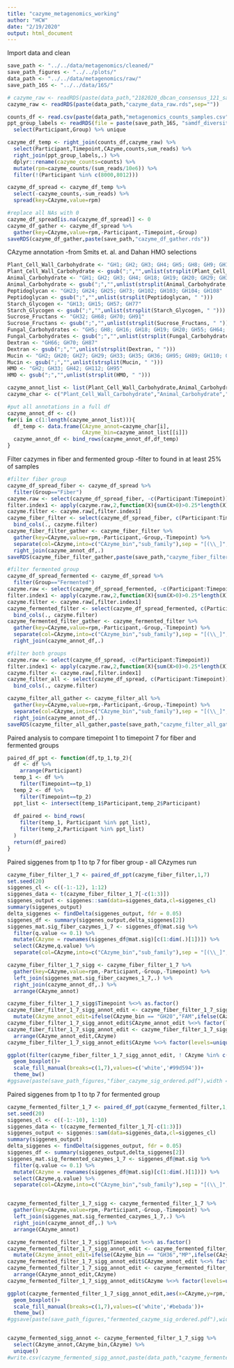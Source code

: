 ```yaml
---
title: "cazyme_metagenomics_working"
author: "HCW"
date: "2/19/2020"
output: html_document
---
```


Import data and clean
```r
save_path <- "../../data/metagenomics/cleaned/"
save_path_figures <- "../../plots/"
data_path <- "../../data/metagenomics/raw/"
save_path_16S <- "../../data/16S/"

# cazyme_raw <- readRDS(paste(data_path,"2182020_dbcan_consensus_121_samps_out.Rds",sep=""))
cazyme_raw <- readRDS(paste(data_path,"cazyme_data_raw.rds",sep=""))

counts_df <- read.csv(paste(data_path,"metagenomics_counts_samples.csv",sep="")) 
ppt_group_labels <- readRDS(file = paste(save_path_16S, "samdf_diversity.rds", sep = "")) %>% 
  select(Participant,Group) %>% unique

cazyme_df_temp <- right_join(counts_df,cazyme_raw) %>% 
  select(Participant,Timepoint,CAzyme,counts,sum_reads) %>% 
  right_join(ppt_group_labels,.) %>% 
  dplyr::rename(cazyme_counts=counts) %>% 
  mutate(rpm=cazyme_counts/(sum_reads/10e6)) %>% 
  filter(!(Participant %in% c(8000,8012)))

cazyme_df_spread <- cazyme_df_temp %>% 
  select(-cazyme_counts,-sum_reads) %>% 
  spread(key=CAzyme,value=rpm)

#replace all NAs with 0 
cazyme_df_spread[is.na(cazyme_df_spread)] <- 0
cazyme_df_gather <- cazyme_df_spread %>% 
  gather(key=CAzyme,value=rpm,-Participant,-Timepoint,-Group)
saveRDS(cazyme_df_gather,paste(save_path,"cazyme_df_gather.rds"))
```

CAzyme annotation
-from Smits et. al. and Dahan HMO selections
```r
Plant_Cell_Wall_Carbohydrate <- "GH1; GH2; GH3; GH4; GH5; GH8; GH9; GH10; GH11; GH12; GH15; GH16; GH17; GH26; GH27; GH28; GH29; GH31; GH36; GH39; GH43; GH44; GH48; GH50; GH51; GH53; GH55; GH67; GH74; GH78; GH93; GH94; GH95; GH115; GH117; GH121; GH130; PL1; PL2; PL6; PL7; PL9; PL11; PL15; PL22"
Plant_Cell_Wall_Carbohydrate <- gsub(";","",unlist(strsplit(Plant_Cell_Wall_Carbohydrate, " ")))
Animal_Carbohydrate <- "GH1; GH2; GH3; GH4; GH18; GH19; GH20; GH29; GH33; GH38; GH58; GH79; GH84; GH85; GH88; GH89; GH92; GH95; GH98; GH99; GH101; GH105; GH109; GH110; GH113; GH163 PL6; PL8; PL12; PL13; PL21; PL35"
Animal_Carbohydrate <- gsub(";","",unlist(strsplit(Animal_Carbohydrate, " ")))
Peptidoglycan <- "GH23; GH24; GH25; GH73; GH102; GH103; GH104; GH108"
Peptidoglycan <- gsub(";","",unlist(strsplit(Peptidoglycan, " ")))
Starch_Glycogen <- "GH13; GH15; GH57; GH77"
Starch_Glycogen <- gsub(";","",unlist(strsplit(Starch_Glycogen, " ")))
Sucrose_Fructans <- "GH32; GH68; GH70; GH91"
Sucrose_Fructans <- gsub(";","",unlist(strsplit(Sucrose_Fructans, " ")))
Fungal_Carbohydrates <- "GH5; GH8; GH16; GH18; GH19; GH20; GH55; GH64; GH71; GH81; GH125"
Fungal_Carbohydrates <- gsub(";","",unlist(strsplit(Fungal_Carbohydrates, " ")))
Dextran <- "GH66; GH70; GH87"
Dextran <- gsub(";","",unlist(strsplit(Dextran, " ")))
Mucin <- "GH2; GH20; GH27; GH29; GH33; GH35; GH36; GH95; GH89; GH110; GH129"
Mucin <- gsub(";","",unlist(strsplit(Mucin, " ")))
HMO <- "GH2; GH33; GH42; GH112; GH95"
HMO <- gsub(";","",unlist(strsplit(HMO, " ")))

cazyme_annot_list <- list(Plant_Cell_Wall_Carbohydrate,Animal_Carbohydrate,Peptidoglycan,Starch_Glycogen,Sucrose_Fructans,Fungal_Carbohydrates,Dextran,Mucin,HMO)
cazyme_char <- c("Plant_Cell_Wall_Carbohydrate","Animal_Carbohydrate","Peptidoglycan","Starch_Glycogen","Sucrose_Fructans","Fungal_Carbohydrates","Dextran","Mucin","HMO")

#put all annotations in a full df
cazyme_annot_df <- c()
for(i in c(1:length(cazyme_annot_list))){
  df_temp <- data.frame(CAzyme_annot=cazyme_char[i],
                        CAzyme_bin=cazyme_annot_list[[i]])
  cazyme_annot_df <- bind_rows(cazyme_annot_df,df_temp)
}
```

Filter cazymes in fiber and fermented group
-filter to found in at least 25% of samples
```r
#filter fiber group
cazyme_df_spread_fiber <- cazyme_df_spread %>% 
  filter(Group=="Fiber")
cazyme.raw <- select(cazyme_df_spread_fiber, -c(Participant:Timepoint))
filter.index1 <- apply(cazyme.raw,2,function(X){sum(X>0)>0.25*length(X)}) #filter cazymes to at least 25% of samples
cazyme.filter <- cazyme.raw[,filter.index1]
cazyme_fiber_filter <- select(cazyme_df_spread_fiber, c(Participant:Timepoint)) %>%
  bind_cols(., cazyme.filter) 
cazyme_fiber_filter_gather <- cazyme_fiber_filter %>% 
  gather(key=CAzyme,value=rpm,-Participant,-Group,-Timepoint) %>% 
  separate(col=CAzyme,into=c("CAzyme_bin","sub_family"),sep = "[(\\_]",remove=FALSE) %>% 
  right_join(cazyme_annot_df,.)
saveRDS(cazyme_fiber_filter_gather,paste(save_path,"cazyme_fiber_filter_gather.rds"))

#filter fermented group
cazyme_df_spread_fermented <- cazyme_df_spread %>% 
  filter(Group=="Fermented")
cazyme.raw <- select(cazyme_df_spread_fermented, -c(Participant:Timepoint))
filter.index1 <- apply(cazyme.raw,2,function(X){sum(X>0)>0.25*length(X)}) #filter cazymes to at least 25% of samples
cazyme.filter <- cazyme.raw[,filter.index1]
cazyme_fermented_filter <- select(cazyme_df_spread_fermented, c(Participant:Timepoint)) %>%
  bind_cols(., cazyme.filter) 
cazyme_fermented_filter_gather <- cazyme_fermented_filter %>% 
  gather(key=CAzyme,value=rpm,-Participant,-Group,-Timepoint) %>% 
  separate(col=CAzyme,into=c("CAzyme_bin","sub_family"),sep = "[(\\_]",remove=FALSE) %>% 
  right_join(cazyme_annot_df,.)

#filter both groups 
cazyme.raw <- select(cazyme_df_spread, -c(Participant:Timepoint))
filter.index1 <- apply(cazyme.raw,2,function(X){sum(X>0)>0.25*length(X)}) #filter cazymes to at least 25% of samples
cazyme.filter <- cazyme.raw[,filter.index1]
cazyme_filter_all <- select(cazyme_df_spread, c(Participant:Timepoint)) %>%
  bind_cols(., cazyme.filter) 

cazyme_filter_all_gather <- cazyme_filter_all %>% 
  gather(key=CAzyme,value=rpm,-Participant,-Group,-Timepoint) %>% 
  separate(col=CAzyme,into=c("CAzyme_bin","sub_family"),sep = "[(\\_]",remove=FALSE) %>% 
  right_join(cazyme_annot_df,.)
saveRDS(cazyme_filter_all_gather,paste(save_path,"cazyme_filter_all_gather.rds"))
```

Paired analysis to compare timepoint 1 to timepoint 7 for fiber and fermented groups
```r
paired_df_ppt <- function(df,tp_1,tp_2){
  df <- df %>% 
    arrange(Participant)
  temp_1 <- df %>% 
    filter(Timepoint==tp_1) 
  temp_2 <- df %>% 
    filter(Timepoint==tp_2)
  ppt_list <- intersect(temp_1$Participant,temp_2$Participant)
  
  df_paired <- bind_rows(
    filter(temp_1, Participant %in% ppt_list),
    filter(temp_2,Participant %in% ppt_list)
  )
  return(df_paired)
}
```


Paired siggenes from tp 1 to tp 7 for fiber group
  - all CAzymes run
```r
cazyme_fiber_filter_1_7 <- paired_df_ppt(cazyme_fiber_filter,1,7)
set.seed(20)
siggenes_cl <- c((-1:-12), 1:12)
siggenes_data <- t(cazyme_fiber_filter_1_7[-c(1:3)])
siggenes_output <- siggenes::sam(data=siggenes_data,cl=siggenes_cl)
summary(siggenes_output)
delta_siggenes <- findDelta(siggenes_output, fdr = 0.05)
siggenes_df <- summary(siggenes_output,delta_siggenes[2])
siggenes_mat.sig_fiber_cazymes_1_7 <- siggenes_df@mat.sig %>%
  filter(q.value <= 0.1) %>%
  mutate(CAzyme = rownames(siggenes_df@mat.sig)[c(1:dim(.)[1])]) %>%
  select(CAzyme,q.value) %>% 
  separate(col=CAzyme,into=c("CAzyme_bin","sub_family"),sep = "[(\\_]",remove=FALSE)

cazyme_fiber_filter_1_7_sigg <- cazyme_fiber_filter_1_7 %>% 
  gather(key=CAzyme,value=rpm,-Participant,-Group,-Timepoint) %>% 
  left_join(siggenes_mat.sig_fiber_cazymes_1_7,.) %>% 
  right_join(cazyme_annot_df,.) %>% 
  arrange(CAzyme_annot)

cazyme_fiber_filter_1_7_sigg$Timepoint %<>% as.factor()
cazyme_fiber_filter_1_7_sigg_annot_edit <- cazyme_fiber_filter_1_7_sigg %>% 
  mutate(CAzyme_annot_edit=ifelse(CAzyme_bin == "GH20","FAM",ifelse(CAzyme_bin=="GH5","PF",CAzyme_annot)))
cazyme_fiber_filter_1_7_sigg_annot_edit$CAzyme_annot_edit %<>% factor(levels=c("Plant_Cell_Wall_Carbohydrate","PF","Fungal_Carbohydrates","FAM","Animal_Carbohydrate",NA))
cazyme_fiber_filter_1_7_sigg_annot_edit <- cazyme_fiber_filter_1_7_sigg_annot_edit %>% 
  arrange(CAzyme_annot_edit,CAzyme)
cazyme_fiber_filter_1_7_sigg_annot_edit$CAzyme %<>% factor(levels=unique(cazyme_fiber_filter_1_7_sigg_annot_edit$CAzyme))

ggplot(filter(cazyme_fiber_filter_1_7_sigg_annot_edit, ! CAzyme %in% c("CE6(5)","GT2(189)")),aes(x=CAzyme,y=rpm,fill=Timepoint))+
  geom_boxplot()+
  scale_fill_manual(breaks=c(1,7),values=c('white','#99d594'))+
  theme_bw()
#ggsave(paste(save_path_figures,"fiber_cazyme_sig_ordered.pdf"),width = 18,height=7.5,useDingbats=FALSE)
```

Paired siggenes from tp 1 to tp 7 for fermented group
```r
cazyme_fermented_filter_1_7 <- paired_df_ppt(cazyme_fermented_filter,1,7)
set.seed(20)
siggenes_cl <- c((-1:-10), 1:10)
siggenes_data <- t(cazyme_fermented_filter_1_7[-c(1:3)])
siggenes_output <- siggenes::sam(data=siggenes_data,cl=siggenes_cl)
summary(siggenes_output)
delta_siggenes <- findDelta(siggenes_output, fdr = 0.05)
siggenes_df <- summary(siggenes_output,delta_siggenes[2])
siggenes_mat.sig_fermented_cazymes_1_7 <- siggenes_df@mat.sig %>%
  filter(q.value <= 0.1) %>%
  mutate(CAzyme = rownames(siggenes_df@mat.sig)[c(1:dim(.)[1])]) %>%
  select(CAzyme,q.value) %>% 
  separate(col=CAzyme,into=c("CAzyme_bin","sub_family"),sep = "[(\\_]",remove=FALSE)


cazyme_fermented_filter_1_7_sigg <- cazyme_fermented_filter_1_7 %>% 
  gather(key=CAzyme,value=rpm,-Participant,-Group,-Timepoint) %>% 
  left_join(siggenes_mat.sig_fermented_cazymes_1_7,.) %>% 
  right_join(cazyme_annot_df,.) %>% 
  arrange(CAzyme_annot)

cazyme_fermented_filter_1_7_sigg$Timepoint %<>% as.factor()
cazyme_fermented_filter_1_7_sigg_annot_edit <- cazyme_fermented_filter_1_7_sigg %>% 
  mutate(CAzyme_annot_edit=ifelse(CAzyme_bin == "GH36","MP",ifelse(CAzyme_bin=="GH8","PF",CAzyme_annot)))
cazyme_fermented_filter_1_7_sigg_annot_edit$CAzyme_annot_edit %<>% factor(levels=c("MP","Plant_Cell_Wall_Carbohydrate","PF","Fungal_Carbohydrates","HMO","Starch_Glycogen"))
cazyme_fermented_filter_1_7_sigg_annot_edit <- cazyme_fermented_filter_1_7_sigg_annot_edit %>% 
  arrange(CAzyme_annot_edit,CAzyme)
cazyme_fermented_filter_1_7_sigg_annot_edit$CAzyme %<>% factor(levels=unique(cazyme_fermented_filter_1_7_sigg_annot_edit$CAzyme))

ggplot(cazyme_fermented_filter_1_7_sigg_annot_edit,aes(x=CAzyme,y=rpm,fill=Timepoint))+
  geom_boxplot()+
  scale_fill_manual(breaks=c(1,7),values=c('white','#bebada'))+
  theme_bw()
#ggsave(paste(save_path_figures,"fermented_cazyme_sig_ordered.pdf"),width = 13,height=5,useDingbats=FALSE)


cazyme_fermented_sigg_annot <- cazyme_fermented_filter_1_7_sigg %>% 
  select(CAzyme_annot,CAzyme_bin,CAzyme) %>% 
  unique()
#write.csv(cazyme_fermented_sigg_annot,paste(data_path,"cazyme_fermented_sigg_annot.csv",sep=""))
```



